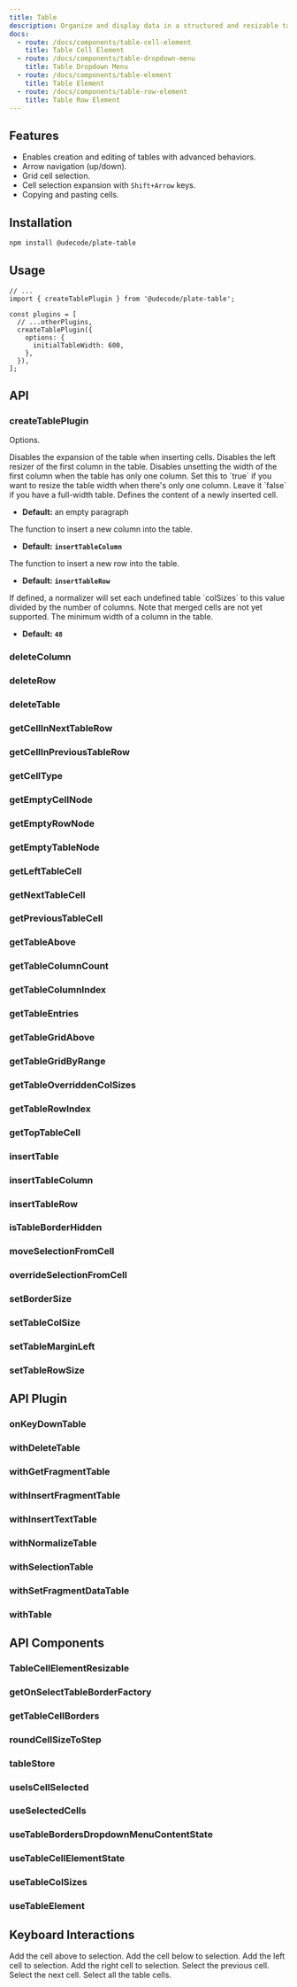 ```yaml
---
title: Table
description: Organize and display data in a structured and resizable tabular format.
docs:
  - route: /docs/components/table-cell-element
    title: Table Cell Element
  - route: /docs/components/table-dropdown-menu
    title: Table Dropdown Menu
  - route: /docs/components/table-element
    title: Table Element
  - route: /docs/components/table-row-element
    title: Table Row Element
---
```


<ComponentPreview name="playground-demo" id="table" />

<PackageInfo>

## Features

- Enables creation and editing of tables with advanced behaviors.
- Arrow navigation (up/down).
- Grid cell selection.
- Cell selection expansion with `Shift+Arrow` keys.
- Copying and pasting cells.

</PackageInfo>

## Installation

```bash
npm install @udecode/plate-table
```

## Usage

```tsx
// ...
import { createTablePlugin } from '@udecode/plate-table';

const plugins = [
  // ...otherPlugins,
  createTablePlugin({
    options: {
      initialTableWidth: 600,
    },
  }),
];
```

## API

### createTablePlugin

<APIAttributes>

Options.

<APIItem name="disableExpandOnInsert" type="boolean" optional>
Disables the expansion of the table when inserting cells.
</APIItem>
<APIItem name="disableMarginLeft" type="boolean" optional>
Disables the left resizer of the first column in the table.
</APIItem>
<APIItem name="enableUnsetSingleColSize" type="boolean" optional>
Disables unsetting the width of the first column when the table has only one column. Set this to `true` if you want to resize the table width when there's only one column. Leave it `false` if you have a full-width table.
</APIItem>
<APIItem name="newCellChildren" type="TDescendant[]" optional>
Defines the content of a newly inserted cell.

- **Default:** an empty paragraph

</APIItem>
<APIItem name="insertColumn" type="(editor: PlateEditor, options: { fromCell: Path; }) => void" optional>
The function to insert a new column into the table.

- **Default:** **`insertTableColumn`**

</APIItem>
<APIItem name="insertRow" type="(editor: PlateEditor, options: { fromRow: Path; }) => void" optional>
The function to insert a new row into the table.

- **Default:** **`insertTableRow`**

</APIItem>
<APIItem name="initialTableWidth" type="number" optional>
If defined, a normalizer will set each undefined table `colSizes` to this value divided by the number of columns. Note that merged cells are not yet supported.
</APIItem>
<APIItem name="minColumnWidth" type="number" optional>
The minimum width of a column in the table.

- **Default:** **`48`**

</APIItem>
</APIAttributes>

### deleteColumn

### deleteRow

### deleteTable

### getCellInNextTableRow

### getCellInPreviousTableRow

### getCellType

### getEmptyCellNode

### getEmptyRowNode

### getEmptyTableNode

### getLeftTableCell

### getNextTableCell

### getPreviousTableCell

### getTableAbove

### getTableColumnCount

### getTableColumnIndex

### getTableEntries

### getTableGridAbove

### getTableGridByRange

### getTableOverriddenColSizes

### getTableRowIndex

### getTopTableCell

### insertTable

### insertTableColumn

### insertTableRow

### isTableBorderHidden

### moveSelectionFromCell

### overrideSelectionFromCell

### setBorderSize

### setTableColSize

### setTableMarginLeft

### setTableRowSize

## API Plugin

### onKeyDownTable

### withDeleteTable

### withGetFragmentTable

### withInsertFragmentTable

### withInsertTextTable

### withNormalizeTable

### withSelectionTable

### withSetFragmentDataTable

### withTable

## API Components

### TableCellElementResizable

### getOnSelectTableBorderFactory

### getTableCellBorders

### roundCellSizeToStep

### tableStore

### useIsCellSelected

### useSelectedCells

### useTableBordersDropdownMenuContentState

### useTableCellElementState

### useTableColSizes

### useTableElement

## Keyboard Interactions

<KeyTable>
  <KeyTableItem hotkey="Shift + ArrowUp">Add the cell above to selection.</KeyTableItem>
  <KeyTableItem hotkey="Shift + ArrowDown">Add the cell below to selection.</KeyTableItem>
  <KeyTableItem hotkey="Shift + ArrowLeft">
    Add the left cell to selection.
  </KeyTableItem>
  <KeyTableItem hotkey="Shift + ArrowRight">
    Add the right cell to selection.
  </KeyTableItem>
  <KeyTableItem hotkey="Shift + Tab">Select the previous cell.</KeyTableItem>
  <KeyTableItem hotkey="Tab">Select the next cell.</KeyTableItem>
  <KeyTableItem hotkey="Cmd + A">Select all the table cells.</KeyTableItem>
</KeyTable>
